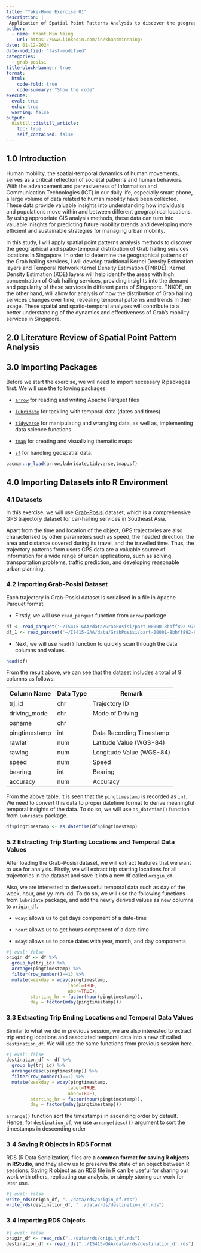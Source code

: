 ```yaml
---
title: "Take-Home Exercise 01"
description: |
 Application of Spatial Point Patterns Analysis to discover the geographical distribution of Grab hailing services in Singapore
author:
  - name: Khant Min Naing
    url: https://www.linkedin.com/in/khantminnaing/
date: 01-12-2024
date-modified: "last-modified"
categories:
  - grab-posisi
title-block-banner: true
format:
  html:  
    code-fold: true
    code-summary: "Show the code"
execute: 
  eval: true
  echo: true
  warning: false
output:
  distill::distill_article:
    toc: true
    self_contained: false
---
```


## 1.0 Introduction

Human mobility, the spatial-temporal dynamics of human movements, serves as a critical reflection of societal patterns and human behaviors. With the advancement and pervasiveness of Information and Communication Technologies (ICT) in our daily life, especially smart phone, a large volume of data related to human mobility have been collected. These data provide valuable insights into understanding how individuals and populations move within and between different geographical locations. By using appropriate GIS analysis methods, these data can turn into valuable inisghts for predicting future mobility trrends and developing more efficient and sustainable strategies for managing urban mobility.

In this study, I will apply spatial point patterns analysis methods to discover the geographical and spatio-temporal distribution of Grab hailing services locations in Singapore. In order to determine the geographical patterns of the Grab hailing services, I will develop traditional Kernel Density Estimation layers and Temporal Network Kernel Density Estimation (TNKDE). Kernel Density Estimation (KDE) layers will help identify the areas with high concentration of Grab hailing services, providing insights into the demand and popularity of these services in different parts of Singapore. TNKDE, on the other hand, will allow for analysis of how the distribution of Grab hailing services changes over time, revealing temporal patterns and trends in their usage. These spatial and spatio-temporal analyses will contribute to a better understanding of the dynamics and effectiveness of Grab's mobility services in Singapore.

## 2.0 Literature Review of Spatial Point Pattern Analysis 

## 3.0 Importing Packages

Before we start the exercise, we will need to import necessary R packages first. We will use the following packages:

-   [`arrow`](https://arrow.apache.org/docs/r/) for reading and writing Apache Parquet files

-   [`lubridate`](https://lubridate.tidyverse.org/) for tackling with temporal data (dates and times)

-   [`tidyverse`](https://www.tidyverse.org/) for manipulating and wrangling data, as well as, implementing data science functions

-   [`tmap`](https://cran.r-project.org/web/packages/tmap/vignettes/tmap-getstarted.html) for creating and visualizing thematic maps

-   [`sf`](https://r-spatial.github.io/sf/) for handling geospatial data.

```r
pacman::p_load(arrow,lubridate,tidyverse,tmap,sf)
```

## 4.0 Importing Datasets into R Environment

### 4.1 Datasets

In this exercise, we will use [Grab-Posisi](https://engineering.grab.com/grab-posisi) dataset, which is a comprehensive GPS trajectory dataset for car-hailing services in Southeast Asia.

Apart from the time and location of the object, GPS trajectories are also characterised by other parameters such as speed, the headed direction, the area and distance covered during its travel, and the travelled time. Thus, the trajectory patterns from users GPS data are a valuable source of information for a wide range of urban applications, such as solving transportation problems, traffic prediction, and developing reasonable urban planning.

### 4.2 Importing Grab-Posisi Dataset

Each trajectory in Grab-Posisi dataset is serialised in a file in Apache Parquet format.

-   Firstly, we will use `read_parquet` function from `arrow` package

```r
df <- read_parquet('~/IS415-GAA/data/GrabPosisi/part-00000-8bbff892-97d2-4011-9961-703e38972569.c000.snappy.parquet')
df_1 <- read_parquet('~/IS415-GAA/data/GrabPosisi/part-00001-8bbff892-97d2-4011-9961-703e38972569.c000.snappy.parquet')
```

-   Next, we will use `head()` function to quickly scan through the data columns and values.

```r
head(df)
```

From the result above, we can see that the dataset includes a total of 9 columns as follows:

| Column Name   | Data Type | Remark                   |
|---------------|-----------|--------------------------|
| trj_id        | chr       | Trajectory ID            |
| driving_mode  | chr       | Mode of Driving          |
| osname        | chr       |                          |
| pingtimestamp | int       | Data Recording Timestamp |
| rawlat        | num       | Latitude Value (WGS-84)  |
| rawlng        | num       | Longitude Value (WGS-84) |
| speed         | num       | Speed                    |
| bearing       | int       | Bearing                  |
| accuracy      | num       | Accuracy                 |

From the above table, it is seen that the `pingtimestamp` is recorded as `int`. We need to convert this data to proper datetime format to derive meaningful temporal insights of the data. To do so, we will use `as_datetime()` function from `lubridate` package.

```r
df$pingtimestamp <- as_datetime(df$pingtimestamp)
```

### 5.2 Extracting Trip Starting Locations and Temporal Data Values

After loading the Grab-Posisi dataset, we will extract features that we want to use for analysis. Firstly, we will extract trip starting locations for all trajectories in the dataset and save it into a new df called `origin_df`.

Also, we are interested to derive useful temporal data such as day of the week, hour, and yy-mm-dd. To do so, we will use the following functions from `lubridate` package, and add the newly derived values as new columns to `origin_df`.

-   `wday`: allows us to get days component of a date-time

-   `hour`: allows us to get hours component of a date-time

-   `mday`: allows us to parse dates with year, month, and day components

```r
#| eval: false
origin_df <- df %>%
  group_by(trj_id) %>%
  arrange(pingtimestamp) %>%
  filter(row_number()==1) %>% 
  mutate(weekday = wday(pingtimestamp,
                       label=TRUE,
                       abbr=TRUE),
         starting_hr = factor(hour(pingtimestamp)),
         day = factor(mday(pingtimestamp)))
```

### 3.3 Extracting Trip Ending Locations and Temporal Data Values

Similar to what we did in previous session, we are also interested to extract trip ending locations and associated temporal data into a new df called `destination_df`. We will use the same functions from previous session here.

```r
#| eval: false
destination_df <- df %>%
  group_by(trj_id) %>%
  arrange(desc(pingtimestamp)) %>%
  filter(row_number()==1) %>% 
  mutate(weekday = wday(pingtimestamp,
                       label=TRUE,
                       abbr=TRUE),
         starting_hr = factor(hour(pingtimestamp)),
         day = factor(mday(pingtimestamp)))
```

::: {.callout-warning title="Reflection"}
`arrange()` function sort the timestamps in ascending order by default. Hence, for `destination_df`, we use `arrange(desc())` argument to sort the timestamps in descending order
:::

### 3.4 Saving R Objects in RDS Format

RDS (R Data Serialization) files are **a common format for saving R objects in RStudio**, and they allow us to preserve the state of an object between R sessions. Saving R object as an RDS file in R can be useful for sharing our work with others, replicating our analysis, or simply storing our work for later use.

```r
#| eval: false
write_rds(origin_df, "../data/rds/origin_df.rds")
write_rds(destination_df, "../data/rds/destination_df.rds")
```

### 3.4 Importing RDS Objects

```r
#| eval: false
origin_df <- read_rds("../data/rds/origin_df.rds")
destination_df <- read_rds("../IS415-GAA/data/rds/destination_df.rds")
```
